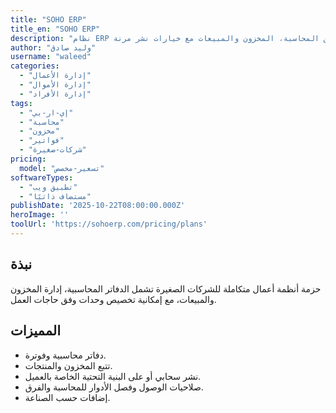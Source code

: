 ```yaml
---
title: "SOHO ERP"
title_en: "SOHO ERP"
description: "نظام ERP سحابي للشركات الصغيرة يتضمن المحاسبة، المخزون والمبيعات مع خيارات نشر مرنة."
author: "وليد صادق"
username: "waleed"
categories:
  - "إدارة الأعمال"
  - "إدارة الأموال"
  - "إدارة الأفراد"
tags:
  - "إي-ار-بي"
  - "محاسبة"
  - "مخزون"
  - "فواتير"
  - "شركات-صغيرة"
pricing:
  model: "تسعير-مخصص"
softwareTypes:
  - "تطبيق ويب"
  - "مستضاف ذاتيًا"
publishDate: '2025-10-22T08:00:00.000Z'
heroImage: ''
toolUrl: 'https://sohoerp.com/pricing/plans'
---
```


## نبذة

حزمة أنظمة أعمال متكاملة للشركات الصغيرة تشمل الدفاتر المحاسبية، إدارة المخزون والمبيعات، مع إمكانية تخصيص وحدات وفق حاجات العمل.

## المميزات

- دفاتر محاسبية وفوترة.
- تتبع المخزون والمنتجات.
- نشر سحابي أو على البنية التحتية الخاصة بالعميل.
- صلاحيات الوصول وفصل الأدوار للمحاسبة والفرق.
- إضافات حسب الصناعة.
